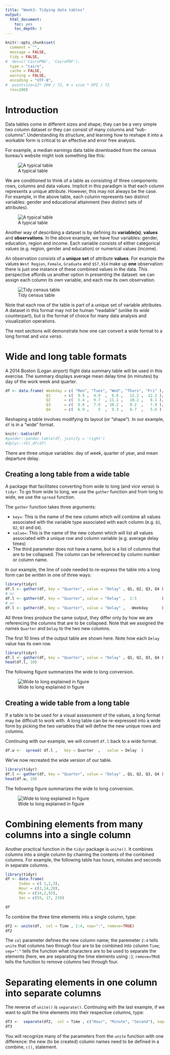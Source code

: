 ```yaml
---
title: "Week3: Tidying data tables"
output:
  html_document:
    toc: yes
    toc_depth: 3
---
```


```r
knitr::opts_chunk$set(
  comment = "",
  message = FALSE,
  tidy = FALSE,
#  dev=c('CairoPNG', 'CairoPDF'),
  type = "cairo",
  cache = FALSE,
  warning = FALSE,
  encoding = "UTF-8",
#  pointsize=12* 200 / 72, # = size * DPI / 72
  res=200)
```

# Introduction

Data tables come in different sizes and shape; they can be a very simple two column dataset or they can consist of many columns and "sub-columns". Understanding its structure, and learning how to reshape it into a workable form is critical to an effective and error free analysis.

For example, a median earnings data table downloaded from the census bureau's website might look something like this:

![A typical table](img/Typical_table.png)

We are conditioned to think of a table as consisting of three components: rows, columns and data values. Implicit in this paradigm is that each column represents a unique attribute. However, this may not always be the case. For example, in the above table, each column represents two distinct variables: gender and educational attainment (two distinct sets of attributes).

![A typical table](img/Anatomy_of_a_census_table.png)

Another way of describing a dataset is by defining its **variable(s)**, **values** and **observations**. In the above example, we have four variables: gender, education, region and income. Each variable consists of either categorical values (e.g. region, gender and education) or numerical values (income). 

An observation consists of a **unique set** of attribute **values**. For example the values `West Region`, `Female`, `Graduate` and `$57,914` make up **one** observation: there is just one instance of these combined values in the data. This perspective affords us another option in presenting the dataset: we can assign each column its own variable, and each row its own observation.

![Tidy census table](img/Tidy_census.png)

Note that each row of the table is part of a unique set of variable attributes. A dataset in this format may not be human "readable" (unlike its *wide* counterpart), but is the format of choice for many data analysis and visualization operations.

The next sections will demonstrate how one can convert a wide format to a long format and *vice versa*.

# Wide and long table formats

A 2014 Boston (Logan airport) flight data summary table will be used in this exercise. The summary displays average mean delay time (in minutes) by day of the work week and quarter. 

```r

df <- data.frame( Weekday = c( "Mon", "Tues", "Wed", "Thurs", "Fri" ),
                  Q1      = c(  9.9 ,  4.9	,  8.8 ,   12.2 ,  12.2 ),
                  Q2      = c(  5.4	,  9.7  , 11.1 ,   10.2 ,   8.1 ),
                  Q3      = c(  8.8 ,  7.9  , 10.2 ,   9.2  ,   7.9 ),
                  Q4      = c(  6.9 ,    5  ,  9.3 ,   9.7  ,   5.6 ) )
```

Reshaping a table involves modifying its layout (or "shape"). In our example, `df` is in a "wide" format.

```r
knitr::kable(df)
#pander::pandoc.table(df, justify = 'right')
#dplyr::tbl_df(df)
```

There are three unique variables: day of week, quarter of year, and mean departure delay.

## Creating a long table from a wide table

A package that facilitates converting from wide to long (and *vice versa*)  is `tidyr`. To go from wide to long, we use the `gather` function and from long to wide, we use the `spread` function.

The `gather` function takes three arguments: 

 * `key=`: This is the name of the new column which will combine all values associated with the variable type associated with each column (e.g. `Q1`, `Q2`, `Q3` and `Q4`).
 * `value=`: This is the name of the new column which will list all values associated with a unique row and column variable (e.g. average delay times)
 * The third parameter does not have a name, but is a list of columns that are to be collapsed. The column can be referenced by column number or column name.
 
In our example, the line of code needed to re-express the table into a long form can be written in one of three ways:
 
```r
library(tidyr)
df.l <- gather(df, key = "Quarter", value = "Delay" , Q1, Q2, Q3, Q4 )
# or
df.l <- gather(df, key = "Quarter", value = "Delay" ,  2:5           )
# or
df.l <- gather(df, key = "Quarter", value = "Delay" ,  -Weekday      )
```

All three lines produce the same output, they differ only by how we are referencing the columns that are to be collapsed. Note that we assigned the names `Quarter` and `Delay` to the two new columns.

The first 10 lines of the output table are shown here. Note how each `Delay` value has its own row.

```r
library(tidyr)
df.l <- gather(df, key = "Quarter", value = "Delay" , Q1, Q2, Q3, Q4 )
head(df.l, 10)
```

The following figure summarizes the wide to long conversion.

![Wide to long explained in figure](img/Tidyr_wide2long.png)

## Creating a wide table from a long table

If a table is to be used for a visual assessment of the values, a long format may be difficult to work with. A long table can be re-expressed into a wide form by picking the two variables that will define the new unique rows and columns. 

Continuing with our example, we will convert `df.l` back to a wide format.

```r
df.w <-  spread( df.l ,   key = Quarter  ,   value = Delay  ) 
```

We've now recreated the wide version of our table.

```r
library(tidyr)
df.l <- gather(df, key = "Quarter", value = "Delay" , Q1, Q2, Q3, Q4 )
head(df.w, 10)
```

The following figure summarizes the wide to long conversion.

![Wide to long explained in figure](img/Tidyr_long2wide.png)

# Combining elements from many columns into a single column

Another practical function in the `tidyr` package is `unite()`. It combines columns into a single column by chaining the contents of the combined columns. For example, the following table has hours, minutes and seconds in separate columns.

```r
library(tidyr)
df <- data.frame(
      Index = c( 1,2,3),
      Hour = c(2,14,20),
      Min = c(34,2,55),
      Sec = c(55, 17, 23))

df
```

To combine the three time elements into a single column, type:

```r
df2 <- unite(df,  col = Time , 2:4, sep=":", remove=TRUE)
df2
```

The `col` parameter defines the new column name; the paremeter `2:4` tells `unite` that columns two through four are to be combined into column `Time`; `sep=":"` tells the function what characters are to be used to separate the elements (here, we are separating the time elements using `:`); `remove=TRUE` tells the function to remove columns two through four.

# Separating elements in one column into separate columns

The reverse of `unite()` is `separate()`. Continuing with the last example, if we want to split the time elements into their respective columns, type:

```r
df3 <-  separate(df2,  col = Time , c("Hour", "Minute", "Second"), sep=":", remove=TRUE)
df3
```

You will recognize many of the parameters from the `unite` function with one difference: the new (to be created) column names need to be defined in a combine, `c()`, statement.
